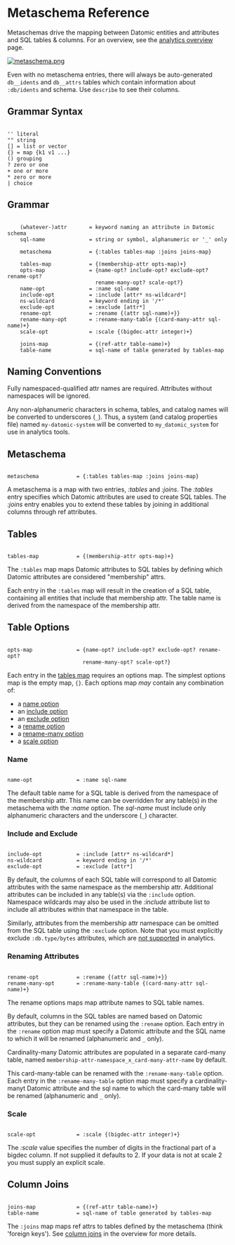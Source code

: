 Metaschema Reference
====================

Metaschemas drive the mapping between Datomic entities and attributes and SQL tables &amp; columns. For an overview, see the [analytics overview](analytics-concepts.html) page.

[![metaschema.png](../images/metaschema.png)](../images/metaschema.png)



Even with no metaschema entries, there will always be auto-generated `db__idents` and `db__attrs` tables which contain information about `:db/idents` and schema. Use `describe` to see their columns.

Grammar Syntax
--------------

```

'' literal
"" string
[] = list or vector
{} = map {k1 v1 ...}
() grouping
? zero or one
+ one or more
* zero or more
| choice
```





Grammar
-------

```

    (whatever-)attr       = keyword naming an attribute in Datomic schema
    sql-name              = string or symbol, alphanumeric or '_' only
​    
    metaschema            = {:tables tables-map :joins joins-map}
​    
    tables-map            = {(membership-attr opts-map)+}
    opts-map              = {name-opt? include-opt? exclude-opt? rename-opt?
                            rename-many-opt? scale-opt?}
    name-opt              = :name sql-name
    include-opt           = :include [attr* ns-wildcard*]
    ns-wildcard           = keyword ending in '/*'
    exclude-opt           = :exclude [attr*]
    rename-opt            = :rename {(attr sql-name)+}}
    rename-many-opt       = :rename-many-table {(card-many-attr sql-name)+}
    scale-opt             = :scale {(bigdec-attr integer)+}
​    
    joins-map             = {(ref-attr table-name)+}
    table-name            = sql-name of table generated by tables-map
```





Naming Conventions
------------------

Fully namespaced-qualified attr names are required. Attributes without namespaces will be ignored.

Any non-alphanumeric characters in schema, tables, and catalog names will be converted to underscores (`_`). Thus, a system (and catalog properties file) named `my-datomic-system` will be converted to `my_datomic_system` for use in analytics tools.





Metaschema
----------

```

metaschema            = {:tables tables-map :joins joins-map}
```

A metaschema is a map with two entries, *:tables* and *:joins*. The *:tables* entry specifies which Datomic attributes are used to create SQL tables. The *:joins* entry enables you to extend these tables by joining in additional columns through ref attributes.





Tables
------

```

tables-map            = {(membership-attr opts-map)+}
```

The `:tables` map maps Datomic attributes to SQL tables by defining which Datomic attributes are considered "membership" attrs.

Each entry in the `:tables` map will result in the creation of a SQL table, containing all entities that include that membership attr. The table name is derived from the namespace of the membership attr.





Table Options
-------------

```

opts-map              = {name-opt? include-opt? exclude-opt? rename-opt?
                        rename-many-opt? scale-opt?}
```

Each entry in the [tables map](#metaschema-tables) requires an options map. The simplest options map is the empty map, `{}`. Each options map *may* contain any combination of:

- a [name option](#name-option)
- an [include option](#include-exclude-option)
- an [exclude option](#include-exclude-option)
- a [rename option](#rename-option)
- a [rename-many option](#rename-option)
- a [scale option](#scale-option)



### Name

```

name-opt              = :name sql-name
```

The default table name for a SQL table is derived from the namespace of the membership attr. This name can be overridden for any table(s) in the metaschema with the *:name* option. The *sql-name* must include only alphanumeric characters and the underscore (`_`) character.





### Include and Exclude

```

include-opt           = :include [attr* ns-wildcard*]
ns-wildcard           = keyword ending in '/*'
exclude-opt           = :exclude [attr*]
```

By default, the columns of each SQL table will correspond to all Datomic attributes with the same namespace as the membership attr. Additional attributes can be included in any table(s) via the `:include` option. Namespace wildcards may also be used in the *:include* attribute list to include all attributes within that namespace in the table.

Similarly, attributes from the membership attr namespace can be omitted from the SQL table using the `:exclude` option. Note that you must explicitly exclude `:db.type/bytes` attributes, which are [not supported](../schema/schema.html#bytes-limitations) in analytics.





### Renaming Attributes

```

rename-opt            = :rename {(attr sql-name)+}}
rename-many-opt       = :rename-many-table {(card-many-attr sql-name)+}
```

The rename options maps map attribute names to SQL table names.

By default, columns in the SQL tables are named based on Datomic attributes, but they can be renamed using the `:rename` option. Each entry in the `:rename` option map must specify a Datomic attribute and the SQL name to which it will be renamed (alphanumeric and `_` only).

Cardinality-many Datomic attributes are populated in a separate card-many table, named `membership-attr-namespace_x_card-many-attr-name` by default.

This card-many-table can be renamed with the `:rename-many-table` option. Each entry in the `:rename-many-table` option map must specify a cardinality-manyt Datomic attribute and the sql name to which the card-many table will be renamed (alphanumeric and `_` only).





### Scale

```

scale-opt             = :scale {(bigdec-attr integer)+}
```

The *:scale* value specifies the number of digits in the fractional part of a bigdec column. If not supplied it defaults to 2. If your data is not at scale 2 you must supply an explicit scale.







Column Joins
------------

```

joins-map             = {(ref-attr table-name)+}
table-name            = sql-name of table generated by tables-map
```

The `:joins` map maps ref attrs to tables defined by the metaschema (think 'foreign keys'). See [column joins](analytics-concepts.html#column-joins) in the overview for more details.